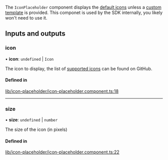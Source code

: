 The `IconPlaceholder` component displays the [default icons](./IconComponent.mdx) unless a [custom template](../services/CustomTemplatesService.mdx) is provided. This componet is used by the SDK internally, you likely won't need to use it.

[//]: # "Start of generated content"
## Inputs and outputs 


### icon

• **icon**: `undefined` \| `Icon`

The icon to display, the list of [supported icons](https://github.com/GetStream/stream-chat-angular/tree/master/projects/stream-chat-angular/src/lib/icon/icon.component.ts) can be found on GitHub.

#### Defined in

[lib/icon-placeholder/icon-placeholder.component.ts:18](https://github.com/GetStream/stream-chat-angular/blob/24987f1/projects/stream-chat-angular/src/lib/icon-placeholder/icon-placeholder.component.ts#L18)

___

### size

• **size**: `undefined` \| `number`

The size of the icon (in pixels)

#### Defined in

[lib/icon-placeholder/icon-placeholder.component.ts:22](https://github.com/GetStream/stream-chat-angular/blob/24987f1/projects/stream-chat-angular/src/lib/icon-placeholder/icon-placeholder.component.ts#L22)

[//]: # "End of generated content"
